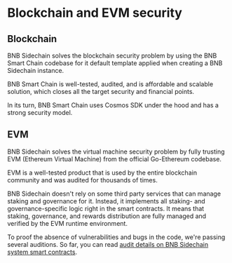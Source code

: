 # Blockchain and EVM security

## Blockchain

BNB Sidechain solves the blockchain security problem by using the BNB Smart Chain codebase for it default template applied when creating a BNB Sidechain instance.

BNB Smart Chain is well-tested, audited, and is affordable and scalable solution, which closes all the target security and financial points. 

In its turn, BNB Smart Chain uses Cosmos SDK under the hood and has a strong security model.

## EVM

BNB Sidechain solves the virtual machine security problem by fully trusting EVM (Ethereum Virtual Machine) from the official Go-Ethereum codebase.

EVM is a well-tested product that is used by the entire blockchain community and was audited for thousands of times.

BNB Sidechain doesn't rely on some third party services that can manage staking and governance for it. 
Instead, it implements all staking- and governance-specific logic right in the smart contracts. 
It means that staking, governance, and rewards distribution are fully managed and verified by the EVM runtime environment.

To proof the absence of vulnerabilities and bugs in the code, we're passing several auditions.
So far, you can read [audit details on BNB Sidechain system smart contracts](https://assets.ankr.com/app/system_smart_contracts_security_audit.pdf).

